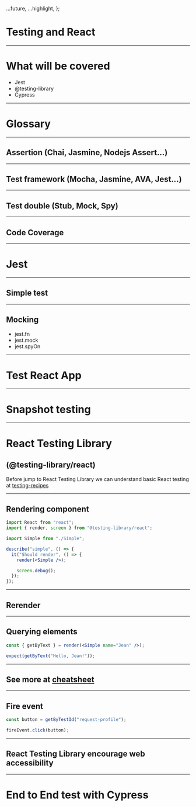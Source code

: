 
  ...future,
  ...highlight,
};

# Testing and React

---

# What will be covered

- Jest
- @testing-library
- Cypress

---

# Glossary

---

## Assertion (Chai, Jasmine, Nodejs Assert...)

---

## Test framework (Mocha, Jasmine, AVA, Jest...)

---

## Test double (Stub, Mock, Spy)

---

## Code Coverage

---

# Jest

---

## Simple test

---

## Mocking

- jest.fn
- jest.mock
- jest.spyOn

---

# Test React App

---

# Snapshot testing

---

# React Testing Library

## (@testing-library/react)

Before jump to React Testing Library we can understand basic React testing at [testing-recipes](https://reactjs.org/docs/testing-recipes.html)

---

## Rendering component

```jsx
import React from "react";
import { render, screen } from "@testing-library/react";

import Simple from "./Simple";

describe("simple", () => {
  it("Should render", () => {
    render(<Simple />);

    screen.debug();
  });
});
```

---

## Rerender

---

## Querying elements

```jsx
const { getByText } = render(<Simple name="Jean" />);

expect(getByText("Hello, Jean!"));
```

---

## See more at [cheatsheet](https://testing-library.com/docs/dom-testing-library/cheatsheet)

---

## Fire event

```jsx
const button = getByTestId("request-profile");

fireEvent.click(button);
```

---

## React Testing Library encourage web accessibility

---

# End to End test with Cypress
